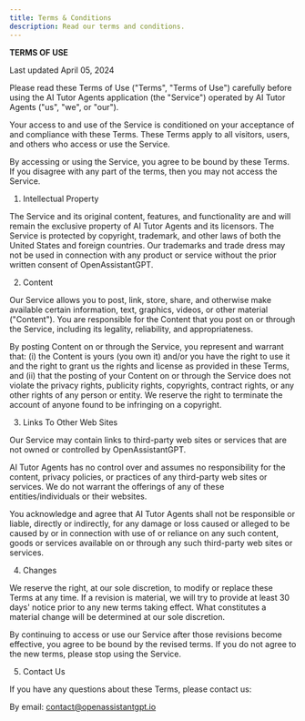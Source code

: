 ```yaml
---
title: Terms & Conditions
description: Read our terms and conditions.
---
```


**TERMS OF USE**

Last updated April 05, 2024

Please read these Terms of Use ("Terms", "Terms of Use") carefully before using the AI Tutor Agents application (the "Service") operated by AI Tutor Agents ("us", "we", or "our").

Your access to and use of the Service is conditioned on your acceptance of and compliance with these Terms. These Terms apply to all visitors, users, and others who access or use the Service.

By accessing or using the Service, you agree to be bound by these Terms. If you disagree with any part of the terms, then you may not access the Service.

1. Intellectual Property

The Service and its original content, features, and functionality are and will remain the exclusive property of AI Tutor Agents and its licensors. The Service is protected by copyright, trademark, and other laws of both the United States and foreign countries. Our trademarks and trade dress may not be used in connection with any product or service without the prior written consent of OpenAssistantGPT.

2. Content

Our Service allows you to post, link, store, share, and otherwise make available certain information, text, graphics, videos, or other material ("Content"). You are responsible for the Content that you post on or through the Service, including its legality, reliability, and appropriateness.

By posting Content on or through the Service, you represent and warrant that: (i) the Content is yours (you own it) and/or you have the right to use it and the right to grant us the rights and license as provided in these Terms, and (ii) that the posting of your Content on or through the Service does not violate the privacy rights, publicity rights, copyrights, contract rights, or any other rights of any person or entity. We reserve the right to terminate the account of anyone found to be infringing on a copyright.

3. Links To Other Web Sites

Our Service may contain links to third-party web sites or services that are not owned or controlled by OpenAssistantGPT.

AI Tutor Agents has no control over and assumes no responsibility for the content, privacy policies, or practices of any third-party web sites or services. We do not warrant the offerings of any of these entities/individuals or their websites.

You acknowledge and agree that AI Tutor Agents shall not be responsible or liable, directly or indirectly, for any damage or loss caused or alleged to be caused by or in connection with use of or reliance on any such content, goods or services available on or through any such third-party web sites or services.

4. Changes

We reserve the right, at our sole discretion, to modify or replace these Terms at any time. If a revision is material, we will try to provide at least 30 days' notice prior to any new terms taking effect. What constitutes a material change will be determined at our sole discretion.

By continuing to access or use our Service after those revisions become effective, you agree to be bound by the revised terms. If you do not agree to the new terms, please stop using the Service.

5. Contact Us

If you have any questions about these Terms, please contact us:

By email: contact@openassistantgpt.io